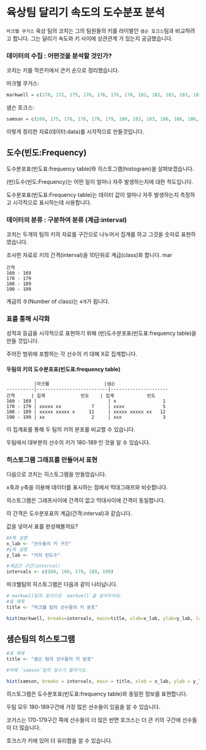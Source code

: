 # 육상팀 달리기 속도의 도수분포 분석

`마크웹 쿠거스` 육상 팀의 코치는 그의 팀원들의 키를 라이벌인 `샘슨 호크스`팀과 비교하려고 합니다. 그는 달리기 속도와 키 사이에 상관관계 가 있는지 궁금했습니다.



### 데이터의 수집 : 어떤것을 분석할 것인가?

코치는 키를 작은키에서 큰키 순으로 정리했습니다.

마크웰 쿠거스:

```r
markwell = c(170, 172, 175, 176, 176, 176, 178, 181, 182, 183, 183, 183, 185, 185, 187, 188, 188, 189, 190, 195)
```

샘슨 호크스:

```r
samson = c(169, 175, 176, 176, 178, 179, 180, 183, 183, 186, 186, 186, 187, 187, 187, 187, 187, 188, 190, 191, 192)
```

이렇게 정리한 자료(데이터:data)를 시각적으로 만들것입니다.


## 도수(빈도:Frequency)

도수분포표(빈도표:frequency table)와 히스토그램(histogram)을 살펴보겠습니다.

(빈)도수(빈도:Frequency)는 어떤 일이 얼마나 자주 발생하는지에 대한 척도입니다. 

도수분포표(빈도표:Frequency table)는 데이터 값이 얼마나 자주 발생하는지 측정하고 시각적으로 표시하는데 사용합니다.


### 데이터의 분류 : 구분하여 분류 (계급:interval)
코치는 두개의 팀의 키의 자료를 구간으로 나누어서 집계를 하고 그것을 숫자로 표현하였습니다. 

조사한 자료로 키의 간격(interval)을 10단위로 계급(class)화 합니다. mar
```
간격      
160 - 169  
170 - 179  
180 - 189  
190 - 199 

```
계급의 수(Number of class)는 `4개`가 됩니다.

### 표를 통해 시각화

성적과 등급을 시각적으로 표현하기 위해 (빈)도수분포표(빈도표:frequency table)을 만들 것입니다.

주어진 범위에 포함하는 각 선수의 키 대해 X로 집계합니다. 


#### 두팀의 키의 도수분포표(빈도표:frequency table)

```       
          |마크웰                    |샘슨 
----------|--------------------------|---------------------          
간격      | 집계             빈도    | 집계            빈도 
160 - 169 |                          | x                 1 
170 - 179 | xxxxx xx           7     | xxxx              5 
180 - 189 | xxxxx xxxxx x     11     | xxxxx xxxxx xx   12 
190 - 199 | xx                 2     | xxx               3 
```

이 집계표를 통해 두 팀의 키의 분포를 비교할 수 있습니다. 

두팀에서 대부분의 선수의 키가 180-189 인 것을 알 수 있습니다. 

### 히스토그램 그래프를 만들어서 표현

다음으로 코치는 히스토그램을 만들었습니다.

x축과 y축을 이용해 데이터를 표시하는 점에서 막대그래프와 비슷합니다.

히스토그램은 그래프사이에 간격이 없고 막대사이에 간격이 동일합니다.

이 간격은 도수분포표의 계급(간격:interval)과 같습니다.

값을 넣어서 표를 완성해볼까요?
```r
#X축 설명
x_lab <- "선수들의 키 구간"
#y축 설명
y_lab <- "키의 빈도수"

#계급간 구간(interval)
intervals <- c(160, 169, 179, 189, 199)

```

마크웰팀의 히스토그램은 다음과 같이 나타납니다. 
```r
# markwell팀의 표이므로 `markwell`을 넣어주어요.
#표 제목
title <- "마크웰 팀의 선수들의 키 분포"

hist(markwell, breaks=intervals, main=title, xlab=x_lab, ylab=y_lab, labels=T)
```
## 샘슨팀의 히스토그램
```r
#표 제목
title <- "샘슨 팀의 선수들의 키 분포"

#아래 `samson`팀의 점수가 들어가요.   

hist(samson, breaks = intervals, main = title, xlab = x_lab, ylab = y_lab, labels = T)
```



히스토그램은 도수분포표(빈도표:frequency table)와 동일한 정보를 표현합니다.

두팀 모두 180-189구간에 가장 많은 선수들이 있음을 알 수 있습니다.

코거스는 170-179구간 쪽에 선수들이 더 많은 반면 호크스는 더 큰 키의 구간에 선수들이 더 많습니다.  

호크스가 키에 있어 더 유리함을 알 수 있습니다.


